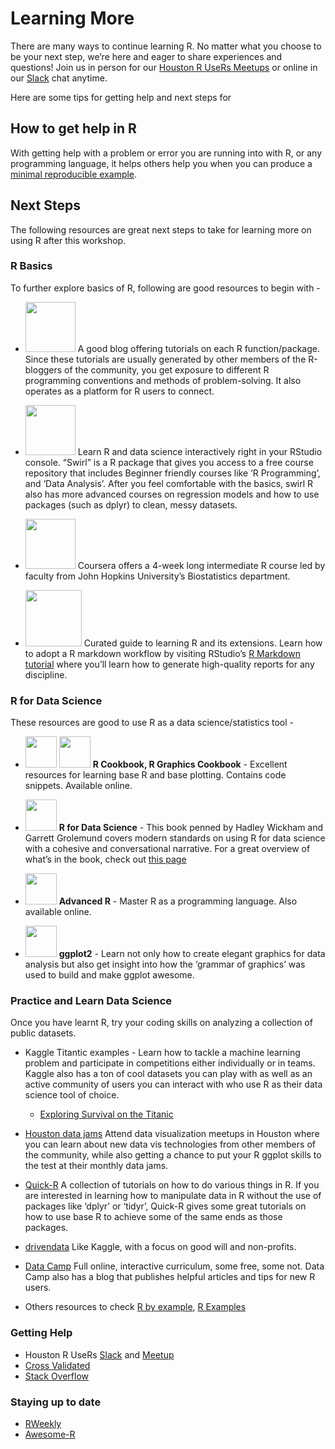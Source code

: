 # Learning More

There are many ways to continue learning R.  No matter what you choose to be your next step, we're here and eager to share experiences and questions!  Join us in person for our [Houston R UseRs Meetups](http://www.meetup.com/houstonr/) or online in our [Slack](https://hrug-slack.herokuapp.com/) chat anytime.

Here are some tips for getting help and next steps for 

## How to get help in R

With getting help with a problem or error you are running into with R, or any programming language, it helps others help you when you can produce a [minimal reproducible example](http://stackoverflow.com/questions/5963269/how-to-make-a-great-r-reproducible-example).

[//]: <> ( will go through and example of making a minimal reproducible example starting from a problem, talk about stackoverflow, and other ways to get help, how to search for answers, ?help, vignettes, etc. )


## Next Steps

[//]: <> ( If you have a specific project where R is useful, or existing datasets you're wanting to explore, we recommend using R with them, and )

The following resources are great next steps to take for learning more on using R after this workshop.

### R Basics 

To further explore basics of R, following are good resources to begin with  - 

* <a href="https://www.r-bloggers.com/how-to-learn-r-2/" target="_blank">  <img src="https://www.r-bloggers.com/wp-content/uploads/2016/04/R_02_2016-05-01.png" style="width:80px"></a>
 A good blog offering tutorials on each R function/package. Since these tutorials are usually generated by other members of the R-bloggers of the community, you get exposure to different R programming conventions and methods of problem-solving. It also operates as a platform for R users to connect.
* <a href="http://swirlstats.com/" target="_blank">  <img src="http://swirlstats.com/images/swirl_new_large_final.png" style="width:80px"></a>
Learn R and data science interactively right in your RStudio console. "Swirl" is a R package that gives you access to a free course repository that includes Beginner friendly courses like 'R Programming', and 'Data Analysis'. After you feel comfortable with the basics, swirl R also has more advanced courses on regression models and how to use packages (such as dplyr) to clean, messy datasets. 

* <a href="https://www.coursera.org/learn/r-programming" target="_blank">  <img src="http://brickingtips.com/wp-content/uploads/2015/01/coursera.png" style="width:80px"></a>
Coursera offers a 4-week long intermediate R course led by faculty from John Hopkins University's Biostatistics department. 
* <a href="https://www.rstudio.com/online-learning/" target="_blank">  <img src="https://teespring-storecontent.s3.amazonaws.com/FW6s2ljYB6HuZgDe15SiOQ_store_header_image" style="width:90px"></a>
Curated guide to learning R and its extensions. Learn how to adopt a R markdown workflow by visiting RStudio's [R Markdown tutorial](http://rmarkdown.rstudio.com/) where you'll learn how to generate high-quality reports for any discipline.




### R for Data Science

These resources are good to use R as a data science/statistics tool - 

* <a href="http://www.cookbook-r.com/" target="_blank">  <img src="http://akamaicovers.oreilly.com/images/9780596809164/cat.gif" style="width:50px"></a>
<a href="http://www.cookbook-r.com/Graphs/" target="_blank">  <img src="http://www.cookbook-r.com/r_graphics_cookbook.png" style="width:50px"></a> <b>R Cookbook, R Graphics Cookbook</b> - Excellent resources for learning base R and base plotting. Contains code snippets. Available online. 

* <a href="http://r4ds.had.co.nz/" target="_blank">  <img src="http://r4ds.had.co.nz/cover.png" style="width:50px"></a>
<b>R for Data Science</b> - This book penned by Hadley Wickham and Garrett Grolemund covers modern standards on using R for data science with a cohesive and conversational narrative.
For a great overview of what's in the book, check out [this page](http://r4ds.had.co.nz/explore-intro.html)

* <a href="http://adv-r.had.co.nz/" target="_blank">  <img src="https://images.tandf.co.uk/common/jackets/amazon/978146658/9781466586963.jpg" style="width:50px"></a> <b> Advanced R</b> - Master R as a programming language. Also available online.

* <a href="https://www.amazon.com/dp/0387981403/ref=cm_sw_su_dp?tag=ggplot2-20" target="_blank">  <img src="https://images-na.ssl-images-amazon.com/images/I/418lVZnPZXL.jpg" style="width:50px"></a> <b> ggplot2</b> - Learn not only how to create elegant graphics for data analysis but also get insight into how the 'grammar of graphics' was used to build and make ggplot awesome.


### Practice and Learn Data Science
Once you have learnt R, try your coding skills on analyzing a collection of public datasets. 

* Kaggle Titantic examples - Learn how to tackle a machine learning problem and participate in competitions either individually or in teams. Kaggle also has a ton of cool datasets you can play with as well as an active community of users you can interact with who use R as their data science tool of choice.
  * [Exploring Survival on the Titanic](https://www.kaggle.com/mrisdal/titanic/exploring-survival-on-the-titanic)
* [Houston data jams](https://houstondatavis.github.io/data-jams/) Attend data visualization meetups in Houston where you can learn about new data vis technologies from other members of the community, while also getting a chance to put your R ggplot skills to the test at their monthly data jams. 
* [Quick-R](http://www.statmethods.net/) A collection of tutorials on how to do various things in R. If you are interested in learning how to manipulate data in R without the use of packages like 'dplyr' or 'tidyr', Quick-R gives some great tutorials on how to use base R to achieve some of the same ends as those packages. 
* [drivendata](https://www.drivendata.org/) Like Kaggle, with a focus on good will and non-profits. 
* [Data Camp](https://www.datacamp.com/) Full online, interactive curriculum, some free, some not. Data Camp also has a blog that publishes helpful articles and tips for new R users.

* Others resources to check [R by example](http://www.mayin.org/ajayshah/KB/R/index.html), [R Examples](http://www.rexamples.com/)

### Getting Help

* Houston R UseRs [Slack](https://hrug-slack.herokuapp.com/) and [Meetup](http://www.meetup.com/houstonr/)
* [Cross Validated](http://stats.stackexchange.com/)
* [Stack Overflow](http://stackoverflow.com/)

### Staying up to date

* [RWeekly](https://rweekly.org/)
* [Awesome-R](https://awesome-r.com/)
